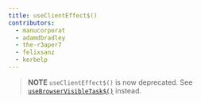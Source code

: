 ```yaml
---
title: useClientEffect$()
contributors:
  - manucorporat
  - adamdbradley
  - the-r3aper7
  - felixsanz
  - kerbelp
---
```


> **NOTE** `useClientEffect$()` is now deprecated. See [`useBrowserVisibleTask$()`](/docs/tutorial/hooks/use-browser-visible-task/) instead.
